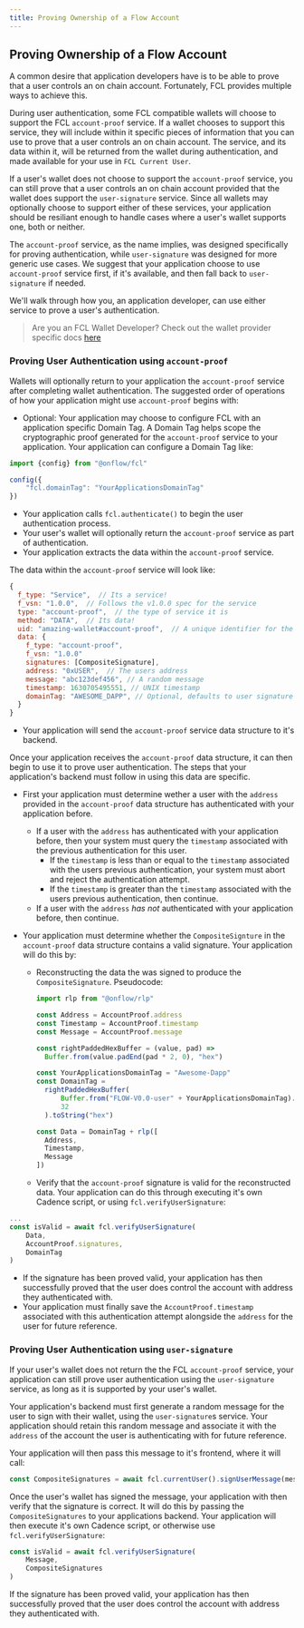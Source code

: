```yaml
---
title: Proving Ownership of a Flow Account
---
```


## Proving Ownership of a Flow Account

A common desire that application developers have is to be able to prove that a
user controls an on chain account. Fortunately, FCL provides multiple ways to
achieve this.

During user authentication, some FCL compatible wallets will choose to support
the FCL `account-proof` service. If a wallet chooses to support this service,
they will include within it specific pieces of information that you can use to
prove that a user controls an on chain account. The service, and its data within
it, will be returned from the wallet during authentication, and made available
for your use in `FCL Current User`. 

If a user's wallet does not choose to support the `account-proof` service, you
can still prove that a user controls an on chain account provided that the
wallet does support the `user-signature` service. Since all wallets may
optionally choose to support either of these services, your application should
be resiliant enough to handle cases where a user's wallet supports one, both or
neither.

The `account-proof` service, as the name implies, was designed specifically for
proving authentication, while `user-signature` was designed for more generic use
cases. We suggest that your application choose to use `account-proof` service
first, if it's available, and then fall back to `user-signature` if needed.

We'll walk through how you, an application developer, can use either service to
prove a user's authentication.

> Are you an FCL Wallet Developer? Check out the wallet provider specific docs
[here](https://github.com/onflow/fcl-js/tree/master/packages/fcl/src/wallet-provider-spec/provable-authn.md)

### Proving User Authentication using `account-proof`

Wallets will optionally return to your application the `account-proof` service
after completing wallet authentication. The suggested order of operations of how
your application might use `account-proof` begins with:

- Optional: Your application may choose to configure FCL with an application
  specific Domain Tag. A Domain Tag helps scope the cryptographic proof
  generated for the `account-proof` service to your application. Your
  application can configure a Domain Tag like:

```javascript
import {config} from "@onflow/fcl"

config({
    "fcl.domainTag": "YourApplicationsDomainTag"
})
```

- Your application calls `fcl.authenticate()` to begin the user authentication
  process.
- Your user's wallet will optionally return the `account-proof` service as part
  of authentication.
- Your application extracts the data within the `account-proof` service.

The data within the `account-proof` service will look like:

```javascript
{
  f_type: "Service",  // Its a service!
  f_vsn: "1.0.0",  // Follows the v1.0.0 spec for the service
  type: "account-proof",  // the type of service it is
  method: "DATA",  // Its data!
  uid: "amazing-wallet#account-proof",  // A unique identifier for the service            
  data: {
    f_type: "account-proof",
    f_vsn: "1.0.0"
    signatures: [CompositeSignature],
    address: "0xUSER",  // The users address
    message: "abc123def456", // A random message
    timestamp: 1630705495551, // UNIX timestamp
    domainTag: "AWESOME_DAPP", // Optional, defaults to user signature domain tag `FLOW-V0.0-user`
  }         
}
```

- Your application will send the `account-proof` service data structure to it's
  backend. 

Once your application receives the `account-proof` data structure, it can then
begin to use it to prove user authentication. The steps that your application's
backend must follow in using this data are specific.

- First your application must determine wether a user with the `address`
  provided in the `account-proof` data structure has authenticated with your
  application before.
    - If a user with the `address` has authenticated with your application
      before, then your system must query the `timestamp` associated with the
      previous authentication for this user.
        - If the `timestamp` is less than or equal to the `timestamp` associated
          with the users previous authentication, your system must abort and
          reject the authentication attempt.
        - If the `timestamp` is greater than the `timestamp` associated with the
          users previous authentication, then continue.
    - If a user with the `address` _has not_ authenticated with your application
      before, then continue.

- Your application must determine whether the `CompositeSignture` in the
  `account-proof` data structure contains a valid signature. Your application
  will do this by:
    - Reconstructing the data the was signed to produce the
      `CompositeSignature`. Pseudocode:

      ```javascript
      import rlp from "@onflow/rlp"

      const Address = AccountProof.address
      const Timestamp = AccountProof.timestamp
      const Message = AccountProof.message

      const rightPaddedHexBuffer = (value, pad) =>
        Buffer.from(value.padEnd(pad * 2, 0), "hex")

      const YourApplicationsDomainTag = "Awesome-Dapp"
      const DomainTag = 
        rightPaddedHexBuffer(
            Buffer.from("FLOW-V0.0-user" + YourApplicationsDomainTag).toString("hex"), 
            32
        ).toString("hex")

      const Data = DomainTag + rlp([ 
        Address,
        Timestamp,
        Message
      ])
      ```

  - Verify that the `account-proof` signature is valid for the reconstructed
    data. Your application can do this through executing it's own Cadence
    script, or using `fcl.verifyUserSignature`:

```javascript
...
const isValid = await fcl.verifyUserSignature(
    Data,
    AccountProof.signatures,
    DomainTag
)
```

- If the signature has been proved valid, your application has then successfully
  proved that the user does control the account with address they authenticated
  with.
- Your application must finally save the `AccountProof.timestamp` associated
  with this authentication attempt alongside the `address` for the user for
  future reference.

### Proving User Authentication using `user-signature`

If your user's wallet does not return the the FCL `account-proof` service, your
application can still prove user authentication using the `user-signature`
service, as long as it is supported by your user's wallet.

Your application's backend must first generate a random message for the user to
sign with their wallet, using the `user-signature`s service. Your application
should retain this random message and associate it with the `address` of the
account the user is authenticating with for future reference.

Your application will then pass this message to it's frontend, where it will
call:

```javascript
const CompositeSignatures = await fcl.currentUser().signUserMessage(message)
```

Once the user's wallet has signed the message, your application with then verify
that the signature is correct. It will do this by passing the
`CompositeSignatures` to your applications backend. Your application will then
execute it's own Cadence script, or otherwise use `fcl.verifyUserSignature`:

```javascript
const isValid = await fcl.verifyUserSignature(
    Message,
    CompositeSignatures
)
```

If the signature has been proved valid, your application has then successfully
proved that the user does control the account with address they authenticated
with.
